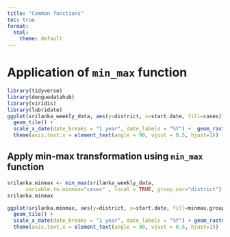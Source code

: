 ```yaml
---
title: "Common functions"
toc: true
format:
  html:
    theme: default
---
```


<!-- Google tag (gtag.js) -->
<script async src="https://www.googletagmanager.com/gtag/js?id=G-MMF7S9CQZW"></script>
<script>
  window.dataLayer = window.dataLayer || [];
  function gtag(){dataLayer.push(arguments);}
  gtag('js', new Date());

  gtag('config', 'G-MMF7S9CQZW');
</script>

# Application of `min_max` function

```r
library(tidyverse)
library(denguedatahub)
library(viridis)
library(lubridate)
ggplot(srilanka_weekly_data, aes(y=district, x=start.date, fill=cases)) + 
  geom_tile() + 
  scale_x_date(date_breaks = "1 year", date_labels = "%Y") +  geom_raster() +scale_fill_viridis_c() + ylab("Year") + 
  theme(axis.text.x = element_text(angle = 90, vjust = 0.5, hjust=1)) 

```


## Apply min-max transformation using `min_max` function

```r
srilanka.minmax <- min_max(srilanka_weekly_data, 
      variable.to.minmax="cases" , local = TRUE, group.var="district")
srilanka.minmax
```


```r
ggplot(srilanka.minmax, aes(y=district, x=start.date, fill=minmax.group)) + 
  geom_tile() + 
  scale_x_date(date_breaks = "1 year", date_labels = "%Y") + geom_raster() +scale_fill_viridis_c() + ylab("Year") + 
  theme(axis.text.x = element_text(angle = 90, vjust = 0.5, hjust=1))
```


